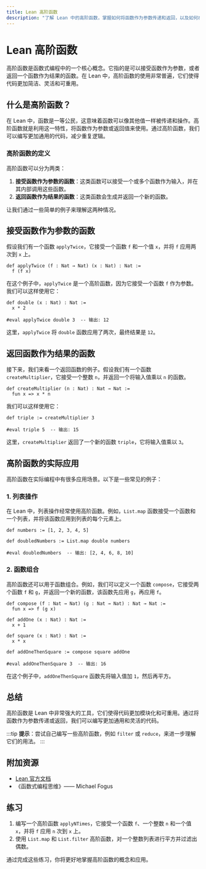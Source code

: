 ```yaml
---
title: Lean 高阶函数
description: "了解 Lean 中的高阶函数，掌握如何将函数作为参数传递和返回，以及如何在实际编程中应用这些概念。"
---
```


# Lean 高阶函数

高阶函数是函数式编程中的一个核心概念。它指的是可以接受函数作为参数，或者返回一个函数作为结果的函数。在 Lean 中，高阶函数的使用非常普遍，它们使得代码更加简洁、灵活和可重用。

## 什么是高阶函数？

在 Lean 中，函数是一等公民，这意味着函数可以像其他值一样被传递和操作。高阶函数就是利用这一特性，将函数作为参数或返回值来使用。通过高阶函数，我们可以编写更加通用的代码，减少重复逻辑。

### 高阶函数的定义

高阶函数可以分为两类：
1. **接受函数作为参数的函数**：这类函数可以接受一个或多个函数作为输入，并在其内部调用这些函数。
2. **返回函数作为结果的函数**：这类函数会生成并返回一个新的函数。

让我们通过一些简单的例子来理解这两种情况。

## 接受函数作为参数的函数

假设我们有一个函数 `applyTwice`，它接受一个函数 `f` 和一个值 `x`，并将 `f` 应用两次到 `x` 上。

```lean
def applyTwice (f : Nat → Nat) (x : Nat) : Nat :=
  f (f x)
```

在这个例子中，`applyTwice` 是一个高阶函数，因为它接受一个函数 `f` 作为参数。我们可以这样使用它：

```lean
def double (x : Nat) : Nat :=
  x * 2

#eval applyTwice double 3  -- 输出: 12
```

这里，`applyTwice` 将 `double` 函数应用了两次，最终结果是 `12`。

## 返回函数作为结果的函数

接下来，我们来看一个返回函数的例子。假设我们有一个函数 `createMultiplier`，它接受一个整数 `n`，并返回一个将输入值乘以 `n` 的函数。

```lean
def createMultiplier (n : Nat) : Nat → Nat :=
  fun x => x * n
```

我们可以这样使用它：

```lean
def triple := createMultiplier 3

#eval triple 5  -- 输出: 15
```

这里，`createMultiplier` 返回了一个新的函数 `triple`，它将输入值乘以 `3`。

## 高阶函数的实际应用

高阶函数在实际编程中有很多应用场景。以下是一些常见的例子：

### 1. 列表操作

在 Lean 中，列表操作经常使用高阶函数。例如，`List.map` 函数接受一个函数和一个列表，并将该函数应用到列表的每个元素上。

```lean
def numbers := [1, 2, 3, 4, 5]

def doubledNumbers := List.map double numbers

#eval doubledNumbers  -- 输出: [2, 4, 6, 8, 10]
```

### 2. 函数组合

高阶函数还可以用于函数组合。例如，我们可以定义一个函数 `compose`，它接受两个函数 `f` 和 `g`，并返回一个新的函数，该函数先应用 `g`，再应用 `f`。

```lean
def compose (f : Nat → Nat) (g : Nat → Nat) : Nat → Nat :=
  fun x => f (g x)

def addOne (x : Nat) : Nat :=
  x + 1

def square (x : Nat) : Nat :=
  x * x

def addOneThenSquare := compose square addOne

#eval addOneThenSquare 3  -- 输出: 16
```

在这个例子中，`addOneThenSquare` 函数先将输入值加 `1`，然后再平方。

## 总结

高阶函数是 Lean 中非常强大的工具，它们使得代码更加模块化和可重用。通过将函数作为参数传递或返回，我们可以编写更加通用和灵活的代码。

:::tip
**提示**：尝试自己编写一些高阶函数，例如 `filter` 或 `reduce`，来进一步理解它们的用法。
:::

## 附加资源

- [Lean 官方文档](https://leanprover.github.io/)
- 《函数式编程思维》—— Michael Fogus

## 练习

1. 编写一个高阶函数 `applyNTimes`，它接受一个函数 `f`、一个整数 `n` 和一个值 `x`，并将 `f` 应用 `n` 次到 `x` 上。
2. 使用 `List.map` 和 `List.filter` 高阶函数，对一个整数列表进行平方并过滤出偶数。

通过完成这些练习，你将更好地掌握高阶函数的概念和应用。